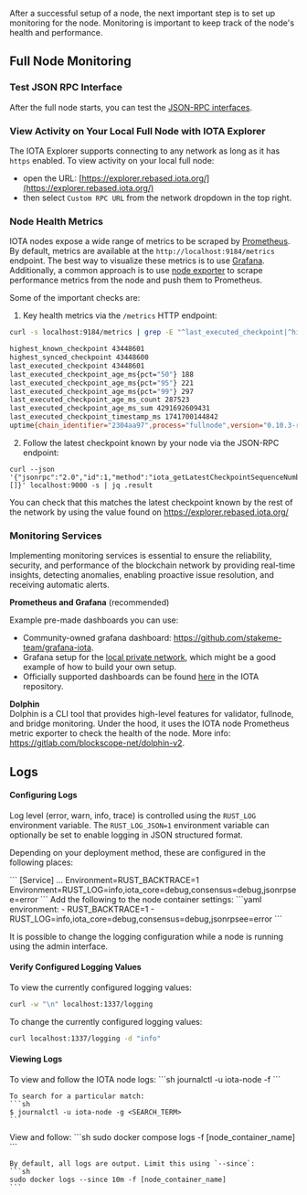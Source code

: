 After a successful setup of a node, the next important step is to set up monitoring for the node.
Monitoring is important to keep track of the node's health and performance.

## Full Node Monitoring

### Test JSON RPC Interface
After the full node starts, you can test the [JSON-RPC interfaces](https://docs.iota.org/iota-api-ref).

### View Activity on Your Local Full Node with IOTA Explorer

The IOTA Explorer supports connecting to any network as long as it has `https` enabled. To view activity on your local full node:
- open the URL: [https://explorer.rebased.iota.org/](https://explorer.rebased.iota.org/)
- then select `Custom RPC URL` from the network dropdown in the top right.

### Node Health Metrics 

IOTA nodes expose a wide range of metrics to be scraped by [Prometheus](https://prometheus.io/).
By default, metrics are available at the `http://localhost:9184/metrics` endpoint.
The best way to visualize these metrics is to use [Grafana](https://grafana.com/).
Additionally, a common approach is to use [node exporter](https://github.com/prometheus/node_exporter) to scrape performance metrics from the node and push them to Prometheus.

Some of the important checks are:

1. Key health metrics via the `/metrics` HTTP endpoint:

```sh
curl -s localhost:9184/metrics | grep -E "^last_executed_checkpoint|^highest_synced_checkpoint|^highest_known_checkpoint|^last_committed_round|^consensus_threshold_clock_round|^highest_received_round|^consensus_proposed_blocks|^uptime"
```

```sh
highest_known_checkpoint 43448601
highest_synced_checkpoint 43448600
last_executed_checkpoint 43448601
last_executed_checkpoint_age_ms{pct="50"} 188
last_executed_checkpoint_age_ms{pct="95"} 221
last_executed_checkpoint_age_ms{pct="99"} 297
last_executed_checkpoint_age_ms_count 287523
last_executed_checkpoint_age_ms_sum 4291692609431
last_executed_checkpoint_timestamp_ms 1741700144842
uptime{chain_identifier="2304aa97",process="fullnode",version="0.10.3-rc-c2adf3fd68e9"} 20925
```

2. Follow the latest checkpoint known by your node via the JSON-RPC endpoint:

```shell
curl --json '{"jsonrpc":"2.0","id":1,"method":"iota_getLatestCheckpointSequenceNumber","params":[]}' localhost:9000 -s | jq .result
```
You can check that this matches the latest checkpoint known by the rest of the network by using the value found on https://explorer.rebased.iota.org/

### Monitoring Services

Implementing monitoring services is essential to ensure the reliability, security, and performance of the blockchain network by providing real-time insights, detecting anomalies, enabling proactive issue resolution, and receiving automatic alerts.

**Prometheus and Grafana** (recommended)

Example pre-made dashboards you can use:

- Community-owned grafana dashboard: https://github.com/stakeme-team/grafana-iota.
- Grafana setup for the [local private network](https://github.com/iotaledger/iota/tree/develop/dev-tools/grafana-local), which might be a good example of how to build your own setup. 
- Officially supported dashboards can be found [here](https://github.com/iotaledger/iota/tree/develop/setups/grafana) in the IOTA repository.

**Dolphin**  
Dolphin is a CLI tool that provides high-level features for validator, fullnode, and bridge monitoring. Under the hood, it uses the IOTA node Prometheus metric exporter to check the health of the node. More info: https://gitlab.com/blockscope-net/dolphin-v2.

## Logs

#### Configuring Logs

Log level (error, warn, info, trace) is controlled using the `RUST_LOG` environment variable. 
The `RUST_LOG_JSON=1` environment variable can optionally be set to enable logging in JSON structured format.

Depending on your deployment method, these are configured in the following places:

<Tabs groupId="node-logs">
  <TabItem label="Systemd" value="logs-systemd">
    ```
    [Service]
    ...
    Environment=RUST_BACKTRACE=1
    Environment=RUST_LOG=info,iota_core=debug,consensus=debug,jsonrpsee=error
    ```
  </TabItem>

  <TabItem label="Docker Compose" value="logs-docker">
    Add the following to the node container settings:
    ```yaml
    environment:
        - RUST_BACKTRACE=1
        - RUST_LOG=info,iota_core=debug,consensus=debug,jsonrpsee=error
    ```
  </TabItem>
</Tabs>

It is possible to change the logging configuration while a node is running using the admin interface.

#### Verify Configured Logging Values

To view the currently configured logging values:
```sh
curl -w "\n" localhost:1337/logging
```

To change the currently configured logging values:
```sh
curl localhost:1337/logging -d "info"
```

#### Viewing Logs

<Tabs groupId="node-logs">
  <TabItem label="Systemd" value="logs-systemd">
    To view and follow the IOTA node logs:
    ```sh
    journalctl -u iota-node -f
    ```

    To search for a particular match:
    ```sh
    $ journalctl -u iota-node -g <SEARCH_TERM>
    ```
  </TabItem>

  <TabItem label="Docker Compose" value="logs-docker">
    View and follow:
    ```sh
    sudo docker compose logs -f [node_container_name]
    ```

    By default, all logs are output. Limit this using `--since`:
    ```sh
    sudo docker logs --since 10m -f [node_container_name]
    ```
  </TabItem>
</Tabs>